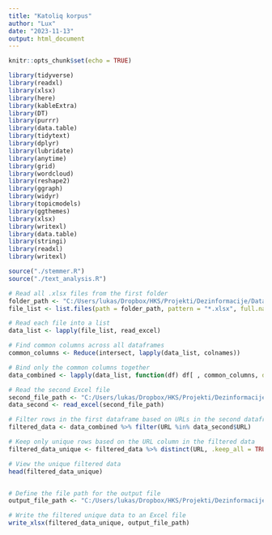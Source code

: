 ```yaml
---
title: "Katoliq korpus"
author: "Lux"
date: "2023-11-13"
output: html_document
---
```


```r
knitr::opts_chunk$set(echo = TRUE)


```


```r
library(tidyverse)
library(readxl)
library(xlsx)
library(here)
library(kableExtra)
library(DT)
library(purrr)
library(data.table)
library(tidytext)
library(dplyr)
library(lubridate)
library(anytime)
library(grid)
library(wordcloud)
library(reshape2)
library(ggraph)
library(widyr)
library(topicmodels)
library(ggthemes)
library(xlsx)
library(writexl)
library(data.table)
library(stringi)
library(readxl)
library(writexl)
```


```r
source("./stemmer.R")
source("./text_analysis.R")
```


```r
# Read all .xlsx files from the first folder
folder_path <- "C:/Users/lukas/Dropbox/HKS/Projekti/Dezinformacije/Data/Inicjalno citanje"
file_list <- list.files(path = folder_path, pattern = "*.xlsx", full.names = TRUE)

# Read each file into a list
data_list <- lapply(file_list, read_excel)

# Find common columns across all dataframes
common_columns <- Reduce(intersect, lapply(data_list, colnames))

# Bind only the common columns together
data_combined <- lapply(data_list, function(df) df[ , common_columns, drop = FALSE]) %>% bind_rows()

# Read the second Excel file
second_file_path <- "C:/Users/lukas/Dropbox/HKS/Projekti/Dezinformacije/Data/Dezinformacijski članci/URL_all.xlsx"
data_second <- read_excel(second_file_path)

# Filter rows in the first dataframe based on URLs in the second dataframe
filtered_data <- data_combined %>% filter(URL %in% data_second$URL)

# Keep only unique rows based on the URL column in the filtered data
filtered_data_unique <- filtered_data %>% distinct(URL, .keep_all = TRUE)

# View the unique filtered data
head(filtered_data_unique)



```



```r

# Define the file path for the output file
output_file_path <- "C:/Users/lukas/Dropbox/HKS/Projekti/Dezinformacije/Data/Dezinformacijski članci/ZBIRNO_LAST.xlsx"

# Write the filtered unique data to an Excel file
write_xlsx(filtered_data_unique, output_file_path)
```







